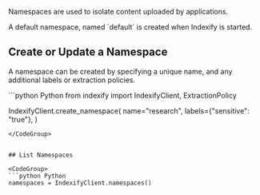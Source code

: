 Namespaces are used to isolate content uploaded by applications.

<Note>
  A default namespace, named `default` is created when Indexify is started.
</Note>
    

## Create or Update a Namespace
A namespace can be created by specifying a unique name, and any additional labels or extraction policies.

<CodeGroup>
  ```python Python
  from indexify import IndexifyClient, ExtractionPolicy

  IndexifyClient.create_namespace(
      name="research",
      labels={"sensitive": "true"},
  )
  ```
</CodeGroup>
    

## List Namespaces

<CodeGroup>
  ```python Python
  namespaces = IndexifyClient.namespaces()
  ```
</CodeGroup>
